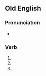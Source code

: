 ==Old English==

===Pronunciation===
* {{IPA|/ˈwolde/|lang=ang}}

===Verb===
{{infl|ang|verb form}}

# {{form of|First-person singular preterite form|willan|lang=ang}}
# {{form of|Third-person singular preterite form|willan|lang=ang}}
# {{form of|Subjunctive singular preterite form|willan|lang=ang}}